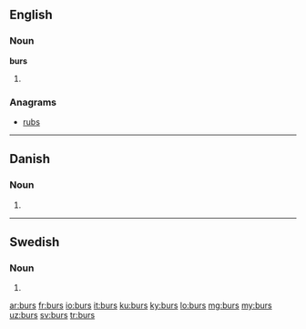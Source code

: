 ==English==

===Noun===
'''burs'''

# {{plural of|bur}}

===Anagrams===
* [[rubs#English|rubs]]

----

==Danish==

===Noun===
{{head|da|noun form|g=n}}

# {{form of|genitive singular indefinite|bur|lang=da}}

----

==Swedish==

===Noun===
{{head|sv|noun form}}

# {{sv-noun-form-indef-gen|bur}}

[[ar:burs]]
[[fr:burs]]
[[io:burs]]
[[it:burs]]
[[ku:burs]]
[[ky:burs]]
[[lo:burs]]
[[mg:burs]]
[[my:burs]]
[[uz:burs]]
[[sv:burs]]
[[tr:burs]]